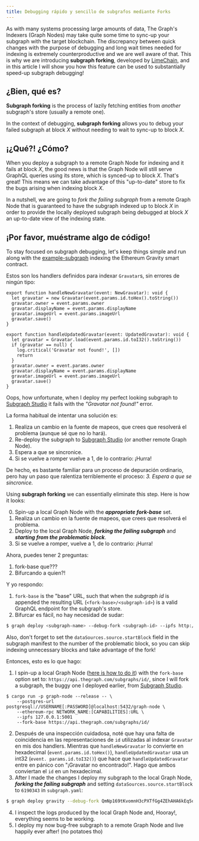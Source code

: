 ```yaml
---
title: Debugging rápido y sencillo de subgrafos mediante Forks
---
```


As with many systems processing large amounts of data, The Graph's Indexers (Graph Nodes) may take quite some time to sync-up your subgraph with the target blockchain. The discrepancy between quick changes with the purpose of debugging and long wait times needed for indexing is extremely counterproductive and we are well aware of that. This is why we are introducing **subgraph forking**, developed by [LimeChain](https://limechain.tech/), and in this article I will show you how this feature can be used to substantially speed-up subgraph debugging!

## ¿Bien, qué es?

**Subgraph forking** is the process of lazily fetching entities from _another_ subgraph's store (usually a remote one).

In the context of debugging, **subgraph forking** allows you to debug your failed subgraph at block _X_ without needing to wait to sync-up to block _X_.

## ¡¿Qué?! ¿Cómo?

When you deploy a subgraph to a remote Graph Node for indexing and it fails at block _X_, the good news is that the Graph Node will still serve GraphQL queries using its store, which is synced-up to block _X_. That's great! This means we can take advantage of this "up-to-date" store to fix the bugs arising when indexing block _X_.

In a nutshell, we are going to _fork the failing subgraph_ from a remote Graph Node that is guaranteed to have the subgraph indexed up to block _X_ in order to provide the locally deployed subgraph being debugged at block _X_ an up-to-date view of the indexing state.

## ¡Por favor, muéstrame algo de código!

To stay focused on subgraph debugging, let's keep things simple and run along with the [example-subgraph](https://github.com/graphprotocol/graph-tooling/tree/main/examples/ethereum-gravatar) indexing the Ethereum Gravity smart contract.

Estos son los handlers definidos para indexar `Gravatar`s, sin errores de ningún tipo:

```tsx
export function handleNewGravatar(event: NewGravatar): void {
  let gravatar = new Gravatar(event.params.id.toHex().toString())
  gravatar.owner = event.params.owner
  gravatar.displayName = event.params.displayName
  gravatar.imageUrl = event.params.imageUrl
  gravatar.save()
}

export function handleUpdatedGravatar(event: UpdatedGravatar): void {
  let gravatar = Gravatar.load(event.params.id.toI32().toString())
  if (gravatar == null) {
    log.critical('Gravatar not found!', [])
    return
  }
  gravatar.owner = event.params.owner
  gravatar.displayName = event.params.displayName
  gravatar.imageUrl = event.params.imageUrl
  gravatar.save()
}
```

Oops, how unfortunate, when I deploy my perfect looking subgraph to [Subgraph Studio](https://thegraph.com/studio/) it fails with the _"Gravatar not found!"_ error.

La forma habitual de intentar una solución es:

1. Realiza un cambio en la fuente de mapeos, que crees que resolverá el problema (aunque sé que no lo hará).
2. Re-deploy the subgraph to [Subgraph Studio](https://thegraph.com/studio/) (or another remote Graph Node).
3. Espera a que se sincronice.
4. Si se vuelve a romper vuelve a 1, de lo contrario: ¡Hurra!

De hecho, es bastante familiar para un proceso de depuración ordinario, pero hay un paso que ralentiza terriblemente el proceso: _3. Espera a que se sincronice._

Using **subgraph forking** we can essentially eliminate this step. Here is how it looks:

0. Spin-up a local Graph Node with the **_appropriate fork-base_** set.
1. Realiza un cambio en la fuente de mapeos, que crees que resolverá el problema.
2. Deploy to the local Graph Node, **_forking the failing subgraph_** and **_starting from the problematic block_**.
3. Si se vuelve a romper, vuelve a 1, de lo contrario: ¡Hurra!

Ahora, puedes tener 2 preguntas:

1. fork-base que???
2. Bifurcando a quien?!

Y yo respondo:

1. `fork-base` is the "base" URL, such that when the _subgraph id_ is appended the resulting URL (`<fork-base>/<subgraph-id>`) is a valid GraphQL endpoint for the subgraph's store.
2. Bifurcar es fácil, no hay necesidad de sudar:

```bash
$ graph deploy <subgraph-name> --debug-fork <subgraph-id> --ipfs http://localhost:5001 --node http://localhost:8020
```

Also, don't forget to set the `dataSources.source.startBlock` field in the subgraph manifest to the number of the problematic block, so you can skip indexing unnecessary blocks and take advantage of the fork!

Entonces, esto es lo que hago:

1. I spin-up a local Graph Node ([here is how to do it](https://github.com/graphprotocol/graph-node#running-a-local-graph-node)) with the `fork-base` option set to: `https://api.thegraph.com/subgraphs/id/`, since I will fork a subgraph, the buggy one I deployed earlier, from [Subgraph Studio](https://thegraph.com/studio/).

```
$ cargo run -p graph-node --release -- \
    --postgres-url postgresql://USERNAME[:PASSWORD]@localhost:5432/graph-node \
    --ethereum-rpc NETWORK_NAME:[CAPABILITIES]:URL \
    --ipfs 127.0.0.1:5001
    --fork-base https://api.thegraph.com/subgraphs/id/
```

2. Después de una inspección cuidadosa, noté que hay una falta de coincidencia en las representaciones de `id` utilizadas al indexar `Gravatar` en mis dos handlers. Mientras que `handleNewGravatar` lo convierte en hexadecimal (`event.params.id.toHex()`), `handleUpdatedGravatar` usa un int32 (`event. params.id.toI32()`) que hace que `handleUpdatedGravatar` entre en pánico con "¡Gravatar no encontrado!". Hago que ambos conviertan el `id` en un hexadecimal.
3. After I made the changes I deploy my subgraph to the local Graph Node, **_forking the failing subgraph_** and setting `dataSources.source.startBlock` to `6190343` in `subgraph.yaml`:

```bash
$ graph deploy gravity --debug-fork QmNp169tKvomnH3cPXTfGg4ZEhAHA6kEq5oy1XDqAxqHmW --ipfs http://localhost:5001 --node http://localhost:8020
```

4. I inspect the logs produced by the local Graph Node and, Hooray!, everything seems to be working.
5. I deploy my now bug-free subgraph to a remote Graph Node and live happily ever after! (no potatoes tho)

